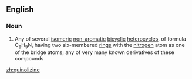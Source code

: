 ==English==

===Noun===
{{en-noun}}

# {{lb|en|organic compound}} Any of several [[isomeric]] [[non-aromatic]] [[bicyclic]] [[heterocycle]]s, of formula C<sub>9</sub>H<sub>9</sub>N, having two six-membered [[ring]]s with the [[nitrogen]] atom as one of the bridge atoms; any of very many known derivatives of these compounds

[[zh:quinolizine]]